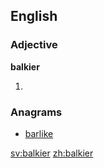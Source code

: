 ==English==

===Adjective===
'''balkier'''

# {{comparative of|balky}}

===Anagrams===
* [[barlike#English|barlike]]

[[sv:balkier]]
[[zh:balkier]]